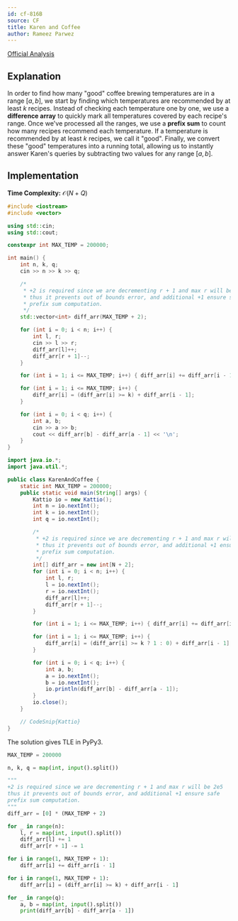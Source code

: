 ```yaml
---
id: cf-816B
source: CF
title: Karen and Coffee
author: Rameez Parwez
---
```


[Official Analysis](https://codeforces.com/blog/entry/52742)

## Explanation

In order to find how many "good" coffee brewing temperatures are in a range $[a, b]$, we start by finding which temperatures are recommended by at least $k$ recipes. Instead of checking each temperature one by one, we use a **difference array** to quickly mark all temperatures covered by each recipe's range. Once we've processed all the ranges, we use a **prefix sum** to count how many recipes recommend each temperature. If a temperature is recommended by at least $k$ recipes, we call it "good". Finally, we convert these "good" temperatures into a running total, allowing us to instantly answer Karen's queries by subtracting two values for any range $[a, b]$.

## Implementation

**Time Complexity:** $\mathcal{O}(N + Q)$

<LanguageSection>
<CPPSection>

```cpp
#include <iostream>
#include <vector>

using std::cin;
using std::cout;

constexpr int MAX_TEMP = 200000;

int main() {
	int n, k, q;
	cin >> n >> k >> q;

	/*
	 * +2 is required since we are decrementing r + 1 and max r will be 2e5
	 * thus it prevents out of bounds error, and additional +1 ensure safe
	 * prefix sum computation.
	 */
	std::vector<int> diff_arr(MAX_TEMP + 2);

	for (int i = 0; i < n; i++) {
		int l, r;
		cin >> l >> r;
		diff_arr[l]++;
		diff_arr[r + 1]--;
	}

	for (int i = 1; i <= MAX_TEMP; i++) { diff_arr[i] += diff_arr[i - 1]; }

	for (int i = 1; i <= MAX_TEMP; i++) {
		diff_arr[i] = (diff_arr[i] >= k) + diff_arr[i - 1];
	}

	for (int i = 0; i < q; i++) {
		int a, b;
		cin >> a >> b;
		cout << diff_arr[b] - diff_arr[a - 1] << '\n';
	}
}
```

</CPPSection>
<JavaSection>

```java
import java.io.*;
import java.util.*;

public class KarenAndCoffee {
	static int MAX_TEMP = 200000;
	public static void main(String[] args) {
		Kattio io = new Kattio();
		int n = io.nextInt();
		int k = io.nextInt();
		int q = io.nextInt();

		/*
		 * +2 is required since we are decrementing r + 1 and max r will be 2e5
		 * thus it prevents out of bounds error, and additional +1 ensure safe
		 * prefix sum computation.
		 */
		int[] diff_arr = new int[N + 2];
		for (int i = 0; i < n; i++) {
			int l, r;
			l = io.nextInt();
			r = io.nextInt();
			diff_arr[l]++;
			diff_arr[r + 1]--;
		}

		for (int i = 1; i <= MAX_TEMP; i++) { diff_arr[i] += diff_arr[i - 1]; }

		for (int i = 1; i <= MAX_TEMP; i++) {
			diff_arr[i] = (diff_arr[i] >= k ? 1 : 0) + diff_arr[i - 1];
		}

		for (int i = 0; i < q; i++) {
			int a, b;
			a = io.nextInt();
			b = io.nextInt();
			io.println(diff_arr[b] - diff_arr[a - 1]);
		}
		io.close();
	}

	// CodeSnip{Kattio}
}
```

</JavaSection>
<PySection>

<Warning>

The solution gives TLE in PyPy3.

</Warning>

```py
MAX_TEMP = 200000

n, k, q = map(int, input().split())

"""
+2 is required since we are decrementing r + 1 and max r will be 2e5
thus it prevents out of bounds error, and additional +1 ensure safe
prefix sum computation.
"""
diff_arr = [0] * (MAX_TEMP + 2)

for _ in range(n):
	l, r = map(int, input().split())
	diff_arr[l] += 1
	diff_arr[r + 1] -= 1

for i in range(1, MAX_TEMP + 1):
	diff_arr[i] += diff_arr[i - 1]

for i in range(1, MAX_TEMP + 1):
	diff_arr[i] = (diff_arr[i] >= k) + diff_arr[i - 1]

for _ in range(q):
	a, b = map(int, input().split())
	print(diff_arr[b] - diff_arr[a - 1])
```

</PySection>
</LanguageSection>
